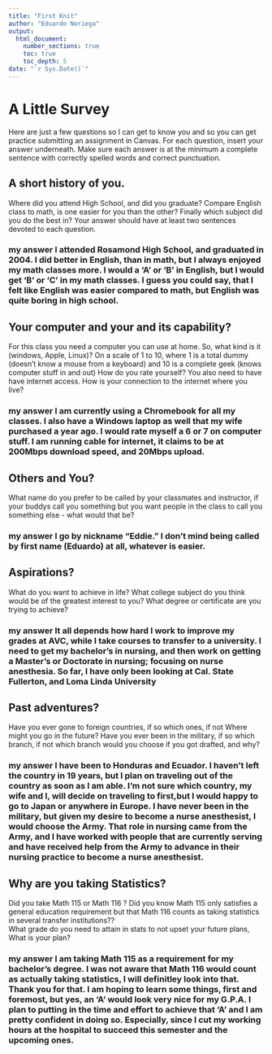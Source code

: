 ```yaml
---
title: "First Knit"
author: "Eduardo Noriega"
output: 
  html_document:
    number_sections: true
    toc: true
    toc_depth: 5
date: "`r Sys.Date()`"   
---
```


# A Little Survey

Here are just a few questions so I can get to know you and so you can get practice submitting an assignment in Canvas.  For each question, insert your answer underneath. Make sure each answer is at the minimum a complete sentence with correctly spelled words and correct punctuation. 

## A short history of you.  
Where did you attend High School, and did you graduate? Compare English class to math, is one easier for you than the other? Finally which subject did you do the best in? Your answer should have at least two sentences devoted to each question.  
  
### my answer  I attended Rosamond High School, and graduated in 2004. I did better in English, than in math, but I always enjoyed my math classes more. I would a 'A' or 'B' in English, but I would get 'B' or 'C' in my math classes. I guess you could say, that I felt like English was easier compared to math, but English was quite boring in high school.
  

     


## Your computer and your and its capability?  
 For this class  you need a computer you can use at home.  So, what kind is it (windows, Apple, Linux)?  On a scale of 1 to 10, where 1 is a total dummy (doesn't know a mouse from a keyboard) and 10 is a complete geek (knows computer stuff in and out) How do you rate yourself?  You also need to have have internet access. How is your connection to the internet where you live?

### my answer I am currently using a Chromebook for all my classes. I also have a Windows laptop as well that my wife purchased a year ago. I would rate myself a 6 or 7 on computer stuff. I am running cable for internet, it claims to be at 200Mbps download speed, and 20Mbps upload.
  
   

## Others and You?   
What name do you prefer to be called by your classmates and instructor, if your buddys call you something but you want people in the class to call you something else - what would that be? 

### my answer I go by nickname "Eddie." I don't mind being called by first name (Eduardo) at all, whatever is easier.




## Aspirations?   
What do you want to achieve in life?  What college subject do you think would be of the greatest interest to you? What degree or certificate are you trying to achieve?

### my answer It all depends how hard I work to improve my grades at AVC, while I take courses to transfer to a university. I need to get my bachelor's in nursing, and then work on getting a Master's or Doctorate in nursing; focusing on nurse anesthesia. So far, I have only been looking at Cal. State Fullerton, and Loma Linda University




## Past adventures?  
Have you ever gone to foreign countries, if so which ones, if not Where might you go in the future?  Have you ever been in the military, if so which branch, if not which branch would you choose if you got drafted, and why?

### my answer I have been to Honduras and Ecuador. I haven't left the country in 19 years, but I plan on traveling out of the country as soon as I am able. I'm not sure which country, my wife and I, will decide on traveling to first,but I would happy to go to Japan or anywhere in Europe. I have never been in the military, but given my desire to become a nurse anesthesist, I would choose the Army. That role in nursing came from the Army, and I have worked with people that are currently serving and have received help from the Army to advance in their nursing practice to become a nurse anesthesist.  
  
   
  




## Why are you taking Statistics?  
Did you take Math 115 or Math 116 ?  Did you know Math 115 only satisfies a general education requirement but that Math 116 counts as taking statistics in several transfer institutions??  
What grade do you need to attain in stats to not upset your future plans, What is your plan?  
 

### my answer I am taking Math 115 as a requirement for my bachelor's degree. I was not aware that Math 116 would count as actually taking statistics, I will definitley look into that. Thank you for that. I am hoping to learn some things, first and foremost, but yes, an 'A' would look very nice for my G.P.A. I plan to putting in the time and effort to achieve that 'A' and I am pretty confident in doing so. Especially, since I cut my working hours at the hospital to succeed this semester and the upcoming ones.   
  
   
 






  




